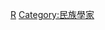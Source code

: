 {{Catnav|頁面分類|人物|各國人物|中国人|各学科中国专家}}
{{Catnav|頁面分類|人物|各職業人物}}
{{Catnav|頁面分類|人文學科|民族學}}
{{Catnav|頁面分類|社会科学|社會科學家}}

[[Category:各学科中国专家|R]]
[[Category:民族學家|Category:民族學家]]